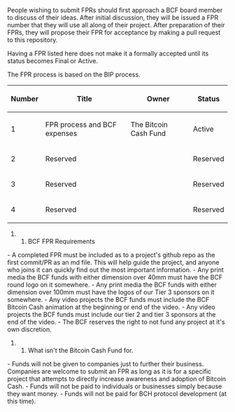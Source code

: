 People wishing to submit FPRs should first approach a BCF board member to discuss of their ideas. After initial discussion, they will be issued a FPR number that they will use all along of their project. After preparation of their FPRs, they will propose their FPR for acceptance by making a pull request to this repository.

Having a FPR listed here does not make it a formally accepted until its status becomes Final or Active.

The FPR process is based on the BIP process.

{| class="wikitable sortable" style="width: auto; text-align: center; font-size: smaller; table-layout: fixed;"
!Number
!Title
!Owner
!Status
|- style="background-color: #ffcfcf"
| 1
| FPR process and BCF expenses
| The Bitcoin Cash Fund
| Active
|- style="background-color: #cfffcf"
| 2
| Reserved
| 
| Reserved
|- style="background-color: #ffcfcf"
| 3
| Reserved
| 
| Reserved
|- style="background-color: #cfffcf"
| 4
| Reserved
| 
| Reserved
|}

<!-- IMPORTANT!  See the instructions at the top of this page, do NOT JUST add FPRs here! -->


## BCF FPR Requirements

- A completed FPR must be included as to a project's github repo as the first commit/PR as an md file. This will help guide the project, and anyone who joins it can quickly find out the most important information.
- Any print media the BCF funds with either dimension over 40mm must have the BCF round logo on it somewhere.
- Any print media the BCF funds with either dimension over 100mm must have the logos of our Tier 3 sponsors on it somewhere.
- Any video projects the BCF funds must include the BCF Bitcoin Cash animation at the beginning or end of the video.
- Any video projects the BCF funds must include our tier 2 and tier 3 sponsors at the end of the video.
- The BCF reserves the right to not fund any project at it's own discretion.

## What isn't the Bitcoin Cash Fund for.

- Funds will not be given to companies just to further their business. Companies are welcome to submit an FPR as long as it is for a specific project that attempts to directly increase awareness and adoption of Bitcoin Cash.
- Funds will not be paid to individuals or businesses simply because they want money.
- Funds will not be paid for BCH protocol development (at this time).
